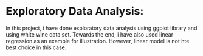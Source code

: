 # Exploratory Data Analysis:

In this project, i have done exploratory data analysis using ggplot library and using white wine data set. Towards the end, i have also used linear regression as an example
for illustration. However, linear model is not hte best choice in this case.